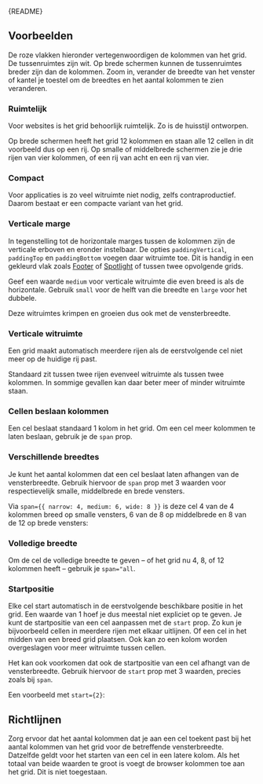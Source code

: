
<Meta of={GridStories} />

<Markdown>{README}</Markdown>

## Voorbeelden

De roze vlakken hieronder vertegenwoordigen de kolommen van het grid.
De tussenruimtes zijn wit.
Op brede schermen kunnen de tussenruimtes breder zijn dan de kolommen.
Zoom in, verander de breedte van het venster of kantel je toestel om de breedtes en het aantal kolommen te zien veranderen.

### Ruimtelijk

Voor websites is het grid behoorlijk ruimtelijk.
Zo is de huisstijl ontworpen.

Op brede schermen heeft het grid 12 kolommen en staan alle 12 cellen in dit voorbeeld dus op een rij.
Op smalle of middelbrede schermen zie je drie rijen van vier kolommen, of een rij van acht en een rij van vier.

<Primary />

### Compact

Voor applicaties is zo veel witruimte niet nodig, zelfs contraproductief.
Daarom bestaat er een compacte variant van het grid.

<Canvas of={GridStories.Compact} />

### Verticale marge

In tegenstelling tot de horizontale marges tussen de kolommen zijn de verticale erboven en eronder instelbaar.
De opties `paddingVertical`, `paddingTop` en `paddingBottom` voegen daar witruimte toe.
Dit is handig in een gekleurd vlak zoals [Footer](?path=/docs/react_containers-footer--docs) of [Spotlight](?path=/docs/react_containers-spotlight--docs) of tussen twee opvolgende grids.

Geef een waarde `medium` voor verticale witruimte die even breed is als de horizontale.
Gebruik `small` voor de helft van die breedte en `large` voor het dubbele.

Deze witruimtes krimpen en groeien dus ook met de vensterbreedte.

<Canvas of={GridStories.VerticalSpace} />

### Verticale witruimte

Een grid maakt automatisch meerdere rijen als de eerstvolgende cel niet meer op de huidige rij past.

Standaard zit tussen twee rijen evenveel witruimte als tussen twee kolommen.
In sommige gevallen kan daar beter meer of minder witruimte staan.

<Canvas of={GridStories.VerticalGap} />

### Cellen beslaan kolommen

Een cel beslaat standaard 1 kolom in het grid.
Om een cel meer kolommen te laten beslaan, gebruik je de `span` prop.

<Canvas of={GridStories.SpanMultipleColumns} />

### Verschillende breedtes

Je kunt het aantal kolommen dat een cel beslaat laten afhangen van de vensterbreedte.
Gebruik hiervoor de `span` prop met 3 waarden voor respectievelijk smalle, middelbrede en brede vensters.

Via `span={{ narrow: 4, medium: 6, wide: 8 }}` is deze cel 4 van de 4 kolommen breed op smalle vensters, 6 van de 8 op middelbrede en 8 van de 12 op brede vensters:

<Canvas of={GridStories.ConfigureGridVariants} />

### Volledige breedte

Om de cel de volledige breedte te geven – of het grid nu 4, 8, of 12 kolommen heeft – gebruik je `span="all`.

<Canvas of={GridStories.SpanAllColumns} />

### Startpositie

Elke cel start automatisch in de eerstvolgende beschikbare positie in het grid.
Een waarde van 1 hoef je dus meestal niet expliciet op te geven.
Je kunt de startpositie van een cel aanpassen met de `start` prop.
Zo kun je bijvoorbeeld cellen in meerdere rijen met elkaar uitlijnen.
Of een cel in het midden van een breed grid plaatsen.
Ook kan zo een kolom worden overgeslagen voor meer witruimte tussen cellen.

Het kan ook voorkomen dat ook de startpositie van een cel afhangt van de vensterbreedte.
Gebruik hiervoor de `start` prop met 3 waarden, precies zoals bij `span`.

Een voorbeeld met `start={2}`:

<Canvas of={GridStories.StartPosition} />

## Richtlijnen

Zorg ervoor dat het aantal kolommen dat je aan een cel toekent past bij het aantal kolommen van het grid voor de betreffende vensterbreedte.
Datzelfde geldt voor het starten van een cel in een latere kolom.
Als het totaal van beide waarden te groot is voegt de browser kolommen toe aan het grid.
Dit is niet toegestaan.
